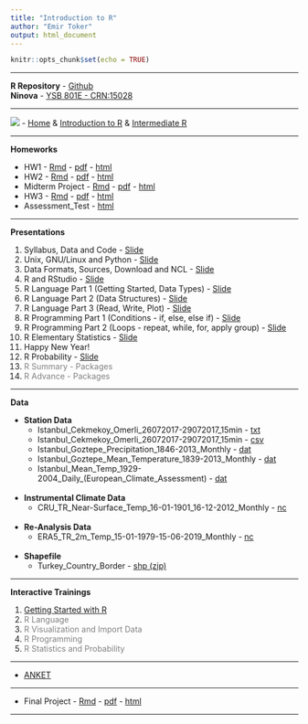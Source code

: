 ```yaml
---
title: "Introduction to R"
author: "Emir Toker"
output: html_document 
---
```


```r
knitr::opts_chunk$set(echo = TRUE)
```

***

**R Repository** -  [Github](https://github.com/emirtoker/Software_Tools_R_Github)             
**Ninova** - [YSB 801E - CRN:15028](https://ninova.itu.edu.tr/Sinif/12600.58009)

***

![](dc_logo6.png) - [Home](https://www.datacamp.com/home) & [Introduction to R](https://www.datacamp.com/courses/free-introduction-to-r) & [Intermediate R](https://www.datacamp.com/courses/intermediate-r)

***

 **Homeworks** 

 - HW1 - [Rmd](https://web.itu.edu.tr/tokerem/my_r_notebook_emir.Rmd) - [pdf](https://web.itu.edu.tr/tokerem/my_r_notebook_emir.pdf) - [html](https://web.itu.edu.tr/tokerem/my_r_notebook_emir.html)
 - HW2 - [Rmd](https://web.itu.edu.tr/tokerem/Software_Tools_Homework_II_Emir.Rmd) - [pdf](https://web.itu.edu.tr/tokerem/Software_Tools_Homework_II_Emir.pdf) - [html](https://web.itu.edu.tr/tokerem/Software_Tools_Homework_II_Emir.html)
 - Midterm Project - [Rmd](https://web.itu.edu.tr/tokerem/Software_Tools_R_MidTerm_Project_Emir.Rmd) - [pdf](https://web.itu.edu.tr/tokerem/Software_Tools_R_MidTerm_Project_Emir.pdf) - [html](https://web.itu.edu.tr/tokerem/Software_Tools_R_MidTerm_Project_Emir.html)
- HW3 - [Rmd](https://web.itu.edu.tr/tokerem/Software_Tools_Homework_III_Emir.Rmd) - [pdf](https://web.itu.edu.tr/tokerem/Software_Tools_Homework_III_Emir.pdf) - [html](https://web.itu.edu.tr/tokerem/Software_Tools_Homework_III_Emir.html)
- Assessment_Test - [html](https://web.itu.edu.tr/tokerem/Assessment_Test.html)

<!--  [Answer](https://web.itu.edu.tr/tokerem/Software_Tools_R_Homework3_Answer.nb.html)  -->

***

**Presentations**

1. Syllabus, Data and Code - [Slide](http://rpubs.com/emirtoker/software_tools_week1)
2. Unix, GNU/Linux and Python - [Slide](http://rpubs.com/emirtoker/software_tools_week2)
3. Data Formats, Sources, Download and NCL - [Slide](https://rpubs.com/emir/software_tools_week3)
4. R and RStudio - [Slide](http://rpubs.com/emirtoker/software_tools_week4)
5. R Language Part 1 (Getting Started, Data Types) - [Slide](http://rpubs.com/emir/software_tools_week5)
6. R Language Part 2 (Data Structures) - [Slide](http://rpubs.com/emir/software_tools_week6)
7. R Language Part 3 (Read, Write, Plot) - [Slide](http://rpubs.com/emirtoker/software_tools_week7)
8. R Programming Part 1 (Conditions - if, else, else if) - [Slide](http://rpubs.com/emirtoker/software_tools_week8)
9. R Programming Part 2 (Loops - repeat, while, for, apply group) - [Slide](http://rpubs.com/emirtoker/software_tools_week9)
10. R Elementary Statistics - [Slide](http://rpubs.com/emirtoker/software_tools_w10)
11. Happy New Year!
12. R Probability - [Slide](http://rpubs.com/emirtoker/software_tools_w12)
13. <span style="color:grey">R Summary - Packages</span>
14. <span style="color:grey">R Advance - Packages</span>

***

**Data**

- **Station Data**
    - Istanbul_Cekmekoy_Omerli_26072017-29072017_15min - [txt](https://web.itu.edu.tr/~tokerem/18397_Cekmekoy_Omerli_15min.txt)
    - Istanbul_Cekmekoy_Omerli_26072017-29072017_15min - [csv](https://web.itu.edu.tr/~tokerem/18397_Cekmekoy_Omerli_15min.csv)
    - Istanbul_Goztepe_Precipitation_1846-2013_Monthly - [dat](https://web.itu.edu.tr/~tokerem/Goztepe_IST_Prcp_1846-2013_Monthly.dat)
    - Istanbul_Goztepe_Mean_Temperature_1839-2013_Monthly - [dat](https://web.itu.edu.tr/~tokerem/Goztepe_IST_Temp_1839-2013_Monthly.dat)
    - Istanbul_Mean_Temp_1929-2004_Daily_(European_Climate_Assessment) - [dat](https://web.itu.edu.tr/~tokerem/Istanbul_Mean_Temp_1929-2004_Daily_European_Climate_Assessment.dat)
<br/><br/>
- **Instrumental Climate Data**
    - CRU_TR_Near-Surface_Temp_16-01-1901_16-12-2012_Monthly - [nc](https://web.itu.edu.tr/~tokerem/cru_1901_2012_tmp_TR.nc)
<br/><br/>
- **Re-Analysis Data**
    - ERA5_TR_2m_Temp_15-01-1979-15-06-2019_Monthly - [nc](https://web.itu.edu.tr/~tokerem/era5_t2m_TR.nc)
<br/><br/>
- **Shapefile**
    - Turkey_Country_Border - [shp (zip)](https://web.itu.edu.tr/~tokerem/turkiye.zip)
    
***

**Interactive Trainings** 

1. [Getting Started with R](https://emir-toker.shinyapps.io/R_Interactive_Training_and_Quiz/)
2. <span style="color:grey">R Language</span>
3. <span style="color:grey">R Visualization and Import Data</span>
4. <span style="color:grey">R Programming</span>
5. <span style="color:grey">R Statistics and Probability</span>

***

-  [ANKET](https://forms.gle/NJXf7eiUkmKwpaMD8) 

***

-  Final Project - [Rmd](https://web.itu.edu.tr/tokerem/Final_Project.Rmd) - [pdf](https://web.itu.edu.tr/tokerem/Final_Project.pdf) - [html](https://web.itu.edu.tr/tokerem/Final_Project.html)

***


<!-- **KNMI Data - ERA5 2m-Temp - CDO and NCO**--> 
<!-- WeTransfer - [era5_t2m.zip](https://we.tl/t-x55NHIxrGo)--> 
<!-- ***--> 

<!--⁨Macintosh HD⁩ ▸ ⁨Library⁩ ▸ ⁨Frameworks⁩ ▸ ⁨R.framework⁩ ▸ ⁨Versions⁩ ▸ ⁨4.0⁩ ▸ ⁨Resources⁩ ▸ ⁨library⁩ ▸ ⁨rmarkdown⁩ ▸ ⁨rmd⁩ ▸ ⁨h⁩ ▸ ⁨bootstrap⁩ ▸ ⁨css⁩--> 
<!-- colors diff #0ce3ac (Vivid cyan-lime green, linkler gözüken) -----  #ff4500 (orange-Red) --> 
<!-- colors diff #00bc8c (Vivid cyan-lime green, başlıklara fare ile gelince) ----- #ffa500 (orange1) --> 


<!-- <span style="color:Red">***---***</span><span style="color:DarkOrange">***---***</span><span style="color:Yellow">***---***</span><span style="color:DarkGreen">***---***</span><span style="color:Blue">***---***</span></span><span style="color:DarkViolet">***---***</span>  --> 






<!-- DarkCyan  --> 
<!-- SeaGreen  --> 
<!-- SteelBlue  --> 
<!-- Teal  --> 

